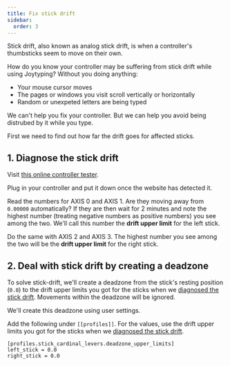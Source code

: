 ```yaml
---
title: Fix stick drift
sidebar:
  order: 3
---
```


Stick drift, also known as analog stick drift, is when a controller's thumbsticks seem to move on their own.

How do you know your controller may be suffering from stick drift while using Joytyping? Without you doing anything:
- Your mouse cursor moves
- The pages or windows you visit scroll vertically or horizontally
- Random or unexpeted letters are being typed

We can't help you fix your controller. But we can help you avoid being distrubed by it while you type.

First we need to find out how far the drift goes for affected sticks.

## 1. Diagnose the stick drift

Visit
<a href="https://hardwaretester.com/gamepad" target="_blank">this online controller tester</a>.

Plug in your controller and put it down once the website has detected it.

Read the numbers for AXIS 0 and AXIS 1. Are they moving away from `0.00000` automatically? If they are then wait for 2 minutes and note the highest number (treating negative numbers as positive numbers) you see among the two. We'll call this number the **drift upper limit** for the left stick.

Do the same with AXIS 2 and AXIS 3. The highest number you see among the two will be the **drift upper limit** for the right stick.

## 2. Deal with stick drift by creating a deadzone

To solve stick-drift, we'll create a deadzone from the stick's resting position (`0.0`) to the drift upper limits you got for the sticks when we [diagnosed the stick drift](#1-diagnose-the-stick-drift). 
Movements within the deadzone will be ignored.

We'll create this deadzone using user settings.

<UserSettingsFileLocationInstruction/>

Add the following under `[[profiles]]`.
For the values, use the drift upper limits you got for the sticks when we [diagnosed the stick drift](#1-diagnose-the-stick-drift).
```
[profiles.stick_cardinal_levers.deadzone_upper_limits]
left_stick = 0.0
right_stick = 0.0
```



